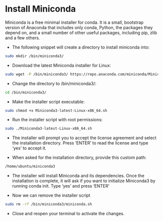 # Install Miniconda

Miniconda is a free minimal installer for conda. It is a small, bootstrap version of Anaconda that includes only conda, Python, the packages they depend on, and a small number of other useful packages, including pip, zlib and a few others. 

- The following snippet will create a directory to install miniconda into:

```bash
sudo mkdir /bin/miniconda3/
```

- Download the latest Miniconda installer for Linux:

```bash
sudo wget -P /bin/miniconda3/ https://repo.anaconda.com/miniconda/Miniconda3-latest-Linux-x86_64.sh

```


- Change the directory to /bin/miniconda3/:

```bash
cd /bin/miniconda3/
```

- Make the installer script executable:

```bash
sudo chmod +x Miniconda3-latest-Linux-x86_64.sh

```

- Run the installer script with root permissions:

```bash
sudo ./Miniconda3-latest-Linux-x86_64.sh
```

- The installer will prompt you to accept the license agreement and select the installation directory. Press 'ENTER' to read the license and type 'yes' to accept it. 

- When asked for the installation directory, provide this custom path:

```bash
/home/ubuntu/miniconda3
```

- The installer will install Miniconda and its dependencies. Once the installation is complete, it will ask if you want to initialize Miniconda3 by running conda init. Type 'yes' and press 'ENTER'

- Now we can remove the installer script

```bash
sudo rm -rf /bin/miniconda3/miniconda.sh
```

- Close and reopen your terminal to activate the changes.

